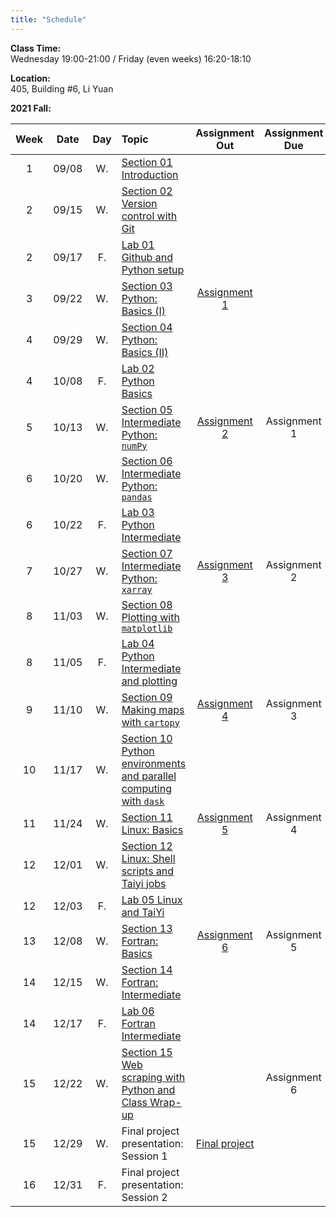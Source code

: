 ---
title: "Schedule"
---
**Class Time:**   
Wednesday 19:00-21:00 / Friday (even weeks) 16:20-18:10

**Location:**   
405, Building #6, Li Yuan  

**2021 Fall:**

|Week|Date |Day | Topic                                                                                                                   |Assignment Out                                                          |Assignment Due |
|:--:|:---:|:--:|:------------------------------------------------------------------------------------------------------------------------|:----------------------------------------------------------------------:|:-------------:|
|1   |09/08|W.  |[Section 01 Introduction](https://zhu-group.github.io/ese5023/Section_01.html)                                           |                                                                        |               |
|2   |09/15|W.  |[Section 02 Version control with Git](https://zhu-group.github.io/ese5023/Section_02.html)                               |                                                                        |               |
|2   |09/17|F.  |[Lab 01 Github and Python setup](https://zhu-group.github.io/ese5023/Lab_01.html)                                        |                                                                        |               |
|3   |09/22|W.  |[Section 03 Python: Basics (I)](https://zhu-group.github.io/ese5023/Section_03.html)                                     | [Assignment 1](https://zhu-group.github.io/ese5023/Assignment_01.html) |               |
|4   |09/29|W.  |[Section 04 Python: Basics (II)](https://zhu-group.github.io/ese5023/Section_04.html)                                    |                                                                        |               |
|4   |10/08|F.  |[Lab 02  Python Basics](https://zhu-group.github.io/ese5023/Lab_02.html)                                                 |                                                                        |               |
|5   |10/13|W.  |[Section 05 Intermediate Python: `numPy`](https://zhu-group.github.io/ese5023/Section_05.html)                           | [Assignment 2](https://zhu-group.github.io/ese5023/Assignment_02.html) | Assignment 1  |
|6   |10/20|W.  |[Section 06 Intermediate Python: `pandas`](https://zhu-group.github.io/ese5023/Section_06.html)                          |                                                                        |               |
|6   |10/22|F.  |[Lab 03  Python Intermediate](https://zhu-group.github.io/ese5023/Lab_03.html)                                           |                                                                        |               |
|7   |10/27|W.  |[Section 07 Intermediate Python: `xarray`](https://zhu-group.github.io/ese5023/Section_07.html)                          | [Assignment 3](https://zhu-group.github.io/ese5023/Assignment_03.html) | Assignment 2  |
|8   |11/03|W.  |[Section 08 Plotting with `matplotlib`](https://zhu-group.github.io/ese5023/Section_08.html)                             |                                                                        |               |
|8   |11/05|F.  |[Lab 04  Python Intermediate and plotting](https://zhu-group.github.io/ese5023/Lab_04.html)                              |                                                                        |               |
|9   |11/10|W.  |[Section 09 Making maps with `cartopy`](https://zhu-group.github.io/ese5023/Section_09.html)                             | [Assignment 4](https://zhu-group.github.io/ese5023/Assignment_04.html) | Assignment 3  |
|10  |11/17|W.  |[Section 10 Python environments and parallel computing with `dask`](https://zhu-group.github.io/ese5023/Section_10.html) |                                                                        |               |
|11  |11/24|W.  |[Section 11 Linux: Basics](https://zhu-group.github.io/ese5023/Section_11.html)                                          | [Assignment 5](https://zhu-group.github.io/ese5023/Assignment_05.html) | Assignment 4  |
|12  |12/01|W.  |[Section 12 Linux: Shell scripts and Taiyi jobs](https://zhu-group.github.io/ese5023/Section_12.html)                    |                                                                        |               |
|12  |12/03|F.  |[Lab 05 Linux and TaiYi](https://zhu-group.github.io/ese5023/Lab_05.html)                                                |                                                                        |               |
|13  |12/08|W.  |[Section 13 Fortran: Basics](https://zhu-group.github.io/ese5023/Section_13.html)                                        | [Assignment 6](https://zhu-group.github.io/ese5023/Assignment_06.html) | Assignment 5  |
|14  |12/15|W.  |[Section 14 Fortran: Intermediate](https://zhu-group.github.io/ese5023/Section_14.html)                                  |                                                                        |               |
|14  |12/17|F.  |[Lab 06 Fortran Intermediate](https://zhu-group.github.io/ese5023/Lab_06.html)                                           |                                                                        |               |
|15  |12/22|W.  |[Section 15 Web scraping with Python and Class Wrap-up](https://zhu-group.github.io/ese5023/Section_15.html)             |                                                                        | Assignment 6  |
|15  |12/29|W.  |Final project presentation: Session 1                                                                                    | [Final project](https://zhu-group.github.io/ese5023/download/Final_project_2021.pdf) | |  
|16  |12/31|F.  |Final project presentation: Session 2                                                                                    |                                                                        |               |